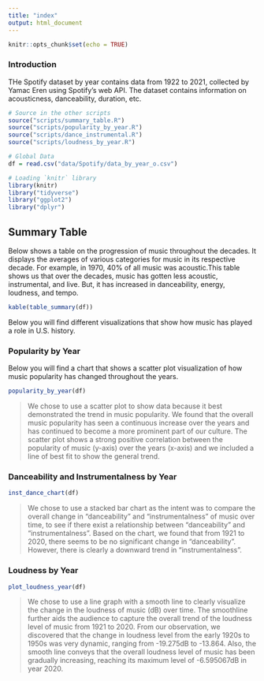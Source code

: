 ```yaml
---
title: "index"
output: html_document
---
```


```r
knitr::opts_chunk$set(echo = TRUE)
```

### Introduction
THe Spotify dataset by year contains data from 1922 to 2021, collected by Yamac Eren using Spotify's web API. The dataset contains information on acousticness, danceability, duration, etc.

```r
# Source in the other scripts
source("scripts/summary_table.R")
source("scripts/popularity_by_year.R")
source("scripts/dance_instrumental.R")
source("scripts/loudness_by_year.R")

# Global Data
df = read.csv("data/Spotify/data_by_year_o.csv")

# Loading `knitr` library
library(knitr)
library("tidyverse")
library("ggplot2")
library("dplyr")

```
## Summary Table
Below shows a table on the progression of music throughout the decades.
It displays the averages of various categories for music in its respective 
decade. For example, in 1970, 40% of all music was acoustic.This table shows us 
that over the decades, music has gotten less acoustic, instrumental, and live. 
But, it has increased in danceability, energy, loudness, and tempo.

```r
kable(table_summary(df))
```

Below you will find different visualizations that show how music has played a role in U.S. history.

### Popularity by Year

Below you will find a chart that shows a scatter plot visualization of how 
music popularity has changed throughout the years. 

```r
popularity_by_year(df)
```

>We chose to use a scatter plot to show data because it best demonstrated the 
trend in music popularity. We found that the overall music popularity has seen 
a continuous increase over the years and has continued to become a more 
prominent part of our culture. The scatter plot shows a strong positive 
correlation between the popularity of music (y-axis) over the years (x-axis) 
and we included a line of best fit to show the general trend. 

### Danceability and Instrumentalness by Year

```r
inst_dance_chart(df)
```

>We chose to use a stacked bar chart as the intent was to compare the overall change in "danceability" and "instrumentalness" of music over time, to see if there exist a relationship between "danceability" and "instrumentalness". Based on the chart, we found that from 1921 to 2020, there seems to be no significant change in "danceability". However, there is clearly a downward trend in "instrumentalness".

### Loudness by Year

```r
plot_loudness_year(df)
```

>We chose to use a line graph with a smooth line to clearly visualize the change
in the loudness of music (dB) over time. The smoothline further aids the audience
to capture the overall trend of the loudness level of music from 1921 to 2020.
From our observation, we discovered that the change in loudness level from the early
1920s to 1950s was very dynamic, ranging from -19.275dB to -13.864. Also, the smooth
line conveys that the overall loudness level of music has been gradually increasing,
reaching its maximum level of -6.595067dB  in year 2020.